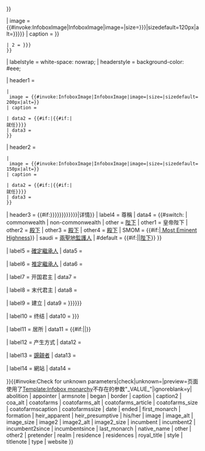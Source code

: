 {{Infobox
| bodyclass = vcard

| aboveclass = adr
| above   = <includeonly><span class="country-name">{{{realm}}}</span>{{{royal_title}}}</includeonly>

| subheaderstyle = font-weight: bold;
| subheader  = {{{native_name|}}}
| subheader2 = {{#if:{{{border|}}}|
 <div style="font-family: serif; font-size: 90%; font-weight: bold; text-transform: uppercase;
             line-height: 125%; background-color: rgb(125,7,110); color: white;">{{#switch:{{{border}}}
 | provincial = 地方君主
 | federal    = 聯邦君主
 | imperial   = 帝國君主
 }}</div>}}

| image   = {{#invoke:InfoboxImage|InfoboxImage|image={{{coatofarms|}}}|size={{{coatofarms_size|{{{coatofarmssize|}}}}}}|sizedefault=120px|alt={{{coatofarms_alt|{{{coa_alt|}}}}}}}}
| caption = {{Br separated entries
 | 1 = {{#if:{{{coatofarms_article|}}}|{{#switch:{{{type}}}
  | other    = [[{{{coatofarms_article}}}|{{{realm}}}{{{royal_title}}}陛下紋章]]
  | other1   = [[{{{coatofarms_article}}}|{{{royal_title}}}帝国旗帜]]
  | other2 | other3 = [[{{{coatofarms_article}}}|{{{realm}}}{{{royal_title}}}殿下紋章]]
  | other4   = [[{{{coatofarms_article}}}|{{{realm}}}{{{royal_title}}}殿下紋章]]
  | #default = [[{{{coatofarms_article}}}]]
  }}}}
 | 2 = {{{armsnote|{{{coatofarmscaption|}}}}}}
 }}
| labelstyle = white-space: nowrap;
| headerstyle = background-color: #eee;

| header1 = {{Infobox | child = yes | decat = yes
 | title = {{#if:{{{incumbent|}}}|現任}}

 | image = {{#invoke:InfoboxImage|InfoboxImage|image={{{image|}}}|size={{{image_size|}}}|sizedefault=200px|alt={{{alt|}}}}}
 | caption = {{{caption|}}}

 | data2 = {{#if:{{{incumbent|}}}|'''<span class="fn">{{{incumbent}}}</span>'''{{#if:{{{incumbentsince|}}}|<br />{{{incumbentsince}}}就任}}}}
 | data3 = {{{other|}}}
 }}
| header2 = {{Infobox | child = yes | decat = yes
 | title = {{#if:{{{incumbent2|}}}|共同現任}}

 | image = {{#invoke:InfoboxImage|InfoboxImage|image={{{image2|}}}|size={{{image2_size|}}}|sizedefault=150px|alt={{{alt|}}}}}
 | caption = {{{caption2|}}}

 | data2 = {{#if:{{{incumbent2|}}}|'''<span class="fn">{{{incumbent2}}}</span>'''{{#if:{{{incumbent2since|}}}|<br />{{{incumbent2since}}}就任}}}}
 | data3 = {{{other2|}}}
 }}

| header3 = {{#if:{{{heir_apparent|}}}{{{heir_presumptive|}}}{{{first_monarch|}}}{{{last_monarch|}}}{{{formation|{{{began|{{{date|}}}}}}}}}{{{abolition|{{{ended|}}}}}}{{{residence|{{{residences|}}}}}}{{{appointer|}}}{{{pretender|}}}{{{type|}}}{{{his/her|}}}{{{style|}}}|详情}}
| label4  = 尊稱
| data4  = {{#switch:{{{type}}}
| commonwealth | non-commonwealth | other = [[陛下]]
| other1   = 皇帝陛下
| other2   = [[殿下]]
| other3   = [[殿下]]
| other4   = [[殿下]]
| SMOM     = {{#if:{{{his/her|}}}|[[Most Eminent Highness|{{{his/her}}} Most Eminent Highness]]}}
| saudi    = [[兩聖地監護人]]
| #default = {{#if:{{{style|}}}|{{{style}}}|[[陛下]]}}
}} {{{titlenote|}}}

| label5  = [[確定繼承人]]
| data5  = {{{heir_apparent|}}}

| label6  = [[推定繼承人]]
| data6  = {{{heir_presumptive|}}}

| label7  = 开国君主
| data7  = {{{first_monarch|}}}

| label8  = 末代君主
| data8  = {{{last_monarch|}}}

| label9  = 建立
| data9  = {{{formation|{{{began|{{{date|}}}}}}}}}

| label10 = 终结
| data10 = {{{abolition|{{{ended|}}}}}}

| label11 = 居所
| data11 = {{#if:{{{residences|}}}|{{{residences|}}}|{{{residence|}}}}}

| label12 = 产生方式
| data12 = {{{appointer|}}}

| label13 = [[王位覬覦者|覬覦者]]
| data13 = {{{pretender|}}}

| label14 = 網站
| data14 = {{{website|}}}

}}{{#invoke:Check for unknown parameters|check|unknown={{main other|[[Category:Pages using infobox monarchy with unknown parameters|_VALUE_{{PAGENAME}}]]}}|preview=页面使用了[[Template:Infobox monarchy]]不存在的参数"_VALUE_"|ignoreblank=y| abolition | appointer | armsnote | began | border | caption | caption2 | coa_alt | coatofarms | coatofarms_alt | coatofarms_article | coatofarms_size | coatofarmscaption | coatofarmssize | date | ended | first_monarch | formation | heir_apparent | heir_presumptive | his/her | image | image_alt | image_size | image2 | image2_alt | image2_size | incumbent | incumbent2 | incumbent2since | incumbentsince | last_monarch | native_name | other | other2 | pretender | realm | residence | residences | royal_title | style | titlenote | type | website }}<noinclude>
{{Documentation}}</noinclude>
